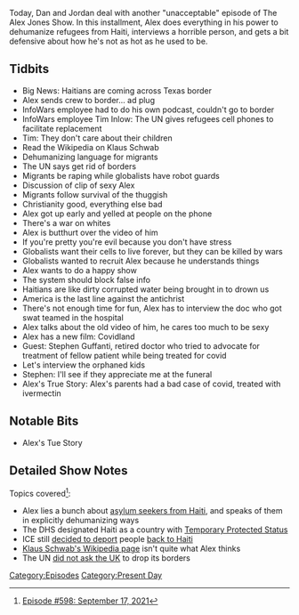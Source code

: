 {{DEFAULTSORT:
    #_EPISODE_0598:September 17, 2021
}}{{Episode
    | title           = September 17, 2021
    | caption         = Listen to this episode on [https://knowledgefight.libsyn.com/598-september-17-2021 Libsyn] [https://open.spotify.com/episode/3ahOHv6nZ9grSxMRjXHPU8 Spotify], Read the [[Transcript/598: September 17, 2021|Unofficial Transcript]]
    | episodeNumber   = 598
    | length          = 01:30:14
    | airDate         = September 20, 2021
    | coverageDate    = September 17, 2021
    | episodeType     = [[:Category:Present Day|Present Day]]
    | appearance      = [[Tim Inlow]], [[Klaus Schwab]], [[Stephen Guffanti]]
    | previousEpisode = [[597: September 14, 2021]]
    | nextEpisode     = [[599: June 13, 2003]]
}}

{{Stub}}

Today, Dan and Jordan deal with another "unacceptable" episode of The Alex Jones Show. In this installment, Alex does everything in his power to dehumanize refugees from Haiti, interviews a horrible person, and gets a bit defensive about how he's not as hot as he used to be.

==Tidbits==

*Big News: Haitians are coming across Texas border
*Alex sends crew to border... ad plug
*InfoWars employee had to do his own podcast, couldn't go to border
*InfoWars employee Tim Inlow: The UN gives refugees cell phones to facilitate replacement
*Tim: They don't care about their children
*Read the Wikipedia on Klaus Schwab
*Dehumanizing language for migrants
*The UN says get rid of borders
*Migrants be raping while globalists have robot guards
*Discussion of clip of sexy Alex
*Migrants follow survival of the thuggish
*Christianity good, everything else bad
*Alex got up early and yelled at people on the phone
*There's a war on whites
*Alex is butthurt over the video of him
*If you're pretty you're evil because you don't have stress
*Globalists want their cells to live forever, but they can be killed by wars
*Globalists wanted to recruit Alex because he understands things
*Alex wants to do a happy show
*The system should block false info
*Haitians are like dirty corrupted water being brought in to drown us
*America is the last line against the antichrist
*There's not enough time for fun, Alex has to interview the doc who got swat teamed in the hospital
*Alex talks about the old video of him, he cares too much to be sexy
*Alex has a new film: Covidland
*Guest: Stephen Guffanti, retired doctor who tried to advocate for treatment of fellow patient while being treated for covid
*Let's interview the orphaned kids
*Stephen: I'll see if they appreciate me at the funeral
*Alex's True Story: Alex's parents had a bad case of covid, treated with ivermectin

==Notable Bits==

*Alex's Tue Story

==Detailed Show Notes==

Topics covered<ref>[https://knowledgefight.com/research/2021/9/19/episode-598-september-17-2021 Episode #598: September 17, 2021]</ref>:

*Alex lies a bunch about [https://www.texastribune.org/2021/09/17/texas-border-del-rio-migrants/ asylum seekers from Haiti], and speaks of them in explicitly dehumanizing ways
*The DHS designated Haiti as a country with [https://www.federalregister.gov/documents/2021/08/03/2021-16481/designation-of-haiti-for-temporary-protected-status Temporary Protected Status]
*ICE still [https://thehill.com/latino/572588-advocates-in-utter-disbelief-after-biden-resumes-haitian-repatriations decided to deport] people [https://www.nbcnews.com/politics/immigration/biden-admin-step-deportation-haitians-address-migrant-surge-documents-say-n1279449 back to Haiti]
*[https://en.wikipedia.org/wiki/Klaus_Schwab Klaus Schwab's Wikipedia page] isn't quite what Alex thinks
*The UN [https://www.theguardian.com/uk-news/2021/sep/14/uk-borders-bill-could-criminalise-afghan-refugees-un-representative-warns did not ask the UK] to drop its borders

[[Category:Episodes]]
[[Category:Present Day]]
